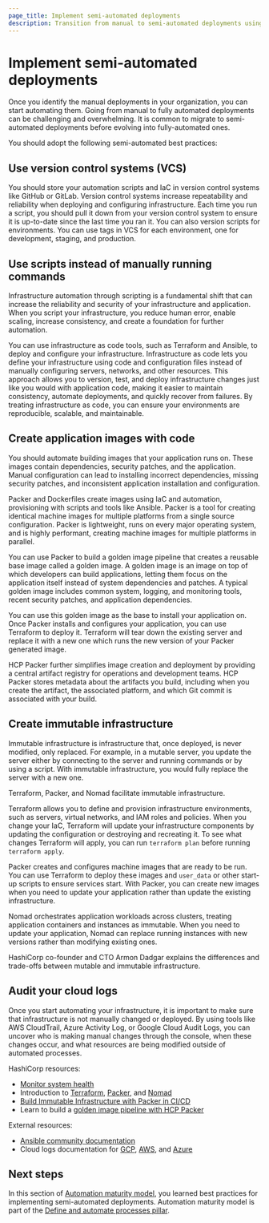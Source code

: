 ```yaml
---
page_title: Implement semi-automated deployments
description: Transition from manual to semi-automated deployments using version control, scripting, and immutable infrastructure patterns.
---
```


# Implement semi-automated deployments

Once you identify the manual deployments in your organization, you can start automating them. Going from manual to fully automated deployments can be challenging and overwhelming. It is common to migrate to semi-automated deployments before evolving into fully-automated ones.  

You should adopt the following semi-automated best practices:

## Use version control systems (VCS)

You should store your automation scripts and IaC in version control systems like GitHub or GitLab. Version control systems increase repeatability and reliability when deploying and configuring infrastructure. Each time you run a script, you should pull it down from your version control system to ensure it is up-to-date since the last time you ran it. You can also version scripts for environments. You can use tags in VCS for each environment, one for development, staging, and production. 
 
## Use scripts instead of manually running commands

Infrastructure automation through scripting is a fundamental shift that can increase the reliability and security of your infrastructure and application. When you script your infrastructure, you reduce human error, enable scaling, increase consistency, and create a foundation for further automation. 

You can use infrastructure as code tools, such as Terraform and Ansible, to deploy and configure your infrastructure. Infrastructure as code lets you define your infrastructure using code and configuration files instead of manually configuring servers, networks, and other resources. This approach allows you to version, test, and deploy infrastructure changes just like you would with application code, making it easier to maintain consistency, automate deployments, and quickly recover from failures. By treating infrastructure as code, you can ensure your environments are reproducible, scalable, and maintainable. 

## Create application images with code

You should automate building images that your application runs on. These images contain dependencies, security patches, and the application. Manual configuration can lead to installing incorrect dependencies, missing security patches, and inconsistent application installation and configuration.  

Packer and Dockerfiles create images using IaC and automation, provisioning with scripts and tools like Ansible. Packer is a tool for creating identical machine images for multiple platforms from a single source configuration. Packer is lightweight, runs on every major operating system, and is highly performant, creating machine images for multiple platforms in parallel. 

You can use Packer to build a golden image pipeline that creates a reusable base image called a golden image. A golden image is an image on top of which developers can build applications, letting them focus on the application itself instead of system dependencies and patches. A typical golden image includes common system, logging, and monitoring tools, recent security patches, and application dependencies.  

You can use this golden image as the base to install your application on. Once Packer installs and configures your application, you can use Terraform to deploy it. Terraform will tear down the existing server and replace it with a new one which runs the new version of your Packer generated image.  

HCP Packer further simplifies image creation and deployment by providing a central artifact registry for operations and development teams. HCP Packer stores metadata about the artifacts you build, including when you create the artifact, the associated platform, and which Git commit is associated with your build. 

## Create immutable infrastructure

Immutable infrastructure is infrastructure that, once deployed, is never modified, only replaced. For example, in a mutable server, you update the server either by connecting to the server and running commands or by using a script. With immutable infrastructure, you would fully replace the server with a new one. 

Terraform, Packer, and Nomad facilitate immutable infrastructure.

Terraform allows you to define and provision infrastructure environments, such as servers, virtual networks, and IAM roles and policies. When you change your IaC, Terraform will update your infrastructure components by updating the configuration or destroying and recreating it. To see what changes Terraform will apply, you can run `terraform plan` before running `terraform apply`. 

Packer creates and configures machine images that are ready to be run. You can use Terraform to deploy these images and `user_data` or other start-up scripts to ensure services start. With Packer, you can create new images when you need to update your application rather than update the existing infrastructure. 

Nomad orchestrates application workloads across clusters, treating application containers and instances as immutable. When you need to update your application, Nomad can replace running instances with new versions rather than modifying existing ones. 

HashiCorp co-founder and CTO Armon Dadgar explains the differences and trade-offs between mutable and immutable infrastructure. 

<VideoEmbed url="https://www.youtube.com/embed/II4PFe9BbmE"/>

## Audit your cloud logs

Once you start automating your infrastructure, it is important to make sure that infrastructure is not manually changed or deployed. By using tools like AWS CloudTrail, Azure Activity Log, or Google Cloud Audit Logs, you can uncover who is making manual changes through the console, when these changes occur, and what resources are being modified outside of automated processes. 

HashiCorp resources:
- [Monitor system health](/well-architected-framework/optimize-systems/monitor-system-health)
- Introduction to [Terraform](/terraform/intro), [Packer](/packer/docs/intro), and [Nomad](/nomad/intro)
- [Build Immutable Infrastructure with Packer in CI/CD](/packer/guides/packer-on-cicd)
- Learn to build a [golden image pipeline with HCP Packer](/packer/tutorials/cloud-production/golden-image-with-hcp-packer)

External resources:
- [Ansible community documentation](https://docs.ansible.com/?extIdCarryOver=true&sc_cid=701f2000001OH7YAAW)
- Cloud logs documentation for [GCP](https://cloud.google.com/logging/docs/audit), [AWS](https://docs.aws.amazon.com/AmazonCloudWatch/latest/logs/WhatIsCloudWatchLogs.html), and [Azure](https://learn.microsoft.com/en-us/azure/azure-monitor/logs/data-platform-logs)

## Next steps

In this section of [Automation maturity model](/well-architected-framework/define-and-automate-processes/process-automation), you learned best practices for implementing semi-automated deployments. Automation maturity model is part of the [Define and automate processes pillar](/well-architected-framework/define-and-automate-processes).